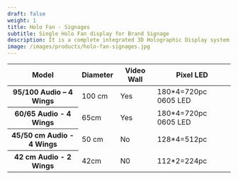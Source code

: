 ---
draft: false
weight: 1 
title: Holo Fan - Signages
subtitle: Single Holo Fan display for Brand Signage
description: It is a complete integrated 3D Holographic Display system which combines technology, physics and engineering to create mesmerizing 3D content that appears to be floating in mid air. The device itself works using 2/4 spinning rays, equipped with LED lights that produce a 3D holographic display when the rays spins at 700/1000 revolutions per minute . This technology is best suited to display your logo, products combined with 2D/3D animations and effects, text information etc.
image: /images/products/holo-fan-signages.jpg
---

<table class="table">
  <thead>
    <tr>
      <th scope="col">Model</th>
      <th scope="col">Diameter</th>
      <th scope="col">Video Wall</th>
      <th scope="col">Pixel LED</th>	
    </tr>
  </thead>
  <tbody>
    <tr>
      <th scope="row"> 95/100 Audio – 4 Wings </th>
      <td> 100 cm  </td>
      <td> Yes </td>
      <td> 180*4=720pc 0605 LED </td>	
    </tr>
    <tr>
      <th scope="row"> 60/65 Audio - 4 Wings   </th>
      <td> 65cm  </td>
      <td> Yes </td>
      <td> 180*4=720pc 0605 LED </td>	
    </tr>
    <tr>
      <th scope="row"> 45/50 cm Audio - 4 Wings </th>
      <td> 50 cm </td>
      <td> No </td>
      <td> 128*4=512pc </td>	
    </tr>
    <tr>
      <th scope="row"> 42 cm Audio - 2 Wings </th>
      <td> 42cm </td>
      <td> N0 </td>
      <td> 112*2=224pc </td>	
    </tr>
  </tbody>
</table>